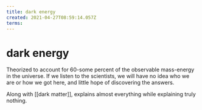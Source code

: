 ```yaml
---
title: dark energy
created: 2021-04-27T08:59:14.057Z
terms:
---
```


# dark energy

Theorized to account for 60-some percent of the observable mass-energy in the universe. If we listen to the scientists, we will have no idea who we are or how we got here, and little hope of discovering the answers.

Along with [[dark matter]], explains almost everything while explaining truly nothing.
